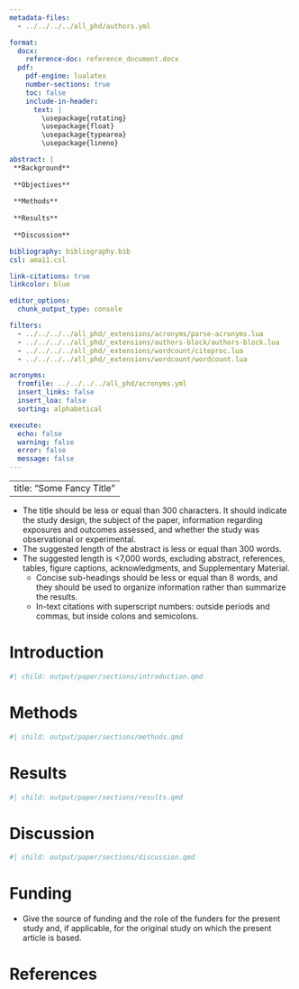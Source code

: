 ```yaml
---
metadata-files:
  - ../../../../all_phd/authors.yml

format:
  docx:
    reference-doc: reference_document.docx
  pdf:
    pdf-engine: lualatex
    number-sections: true
    toc: false
    include-in-header:
      text: |
        \usepackage{rotating}
        \usepackage{float}
        \usepackage{typearea}
        \usepackage{lineno}

abstract: |
 **Background**
 
 **Objectives**
 
 **Methods**
 
 **Results**
 
 **Discussion**

bibliography: bibliography.bib
csl: ama11.csl

link-citations: true
linkcolor: blue

editor_options: 
  chunk_output_type: console

filters:
  - ../../../../all_phd/_extensions/acronyms/parse-acronyms.lua
  - ../../../../all_phd/_extensions/authors-block/authors-block.lua
  - ../../../../all_phd/_extensions/wordcount/citeproc.lua
  - ../../../../all_phd/_extensions/wordcount/wordcount.lua

acronyms:
  fromfile: ../../../../all_phd/acronyms.yml
  insert_links: false
  insert_loa: false
  sorting: alphabetical

execute:
  echo: false
  warning: false
  error: false
  message: false
---
```


```{=latex}
\setcounter{tocdepth}{4}
\tableofcontents
```

---
title: "Some Fancy Title"
---

- The title should be less or equal than 300 characters. It should indicate the study design, the subject of the paper, information regarding exposures and outcomes assessed, and whether the study was observational or experimental.
- The suggested length of the abstract is less or equal than 300 words.
- The suggested length is <7,000 words, excluding abstract, references, tables, figure captions, acknowledgments, and Supplementary Material.
  - Concise sub-headings should be less or equal than 8 words, and they should be used to organize information rather than summarize the results.
  - In-text citations with superscript numbers: outside periods and commas, but inside colons and semicolons.

# Introduction {#sec-intro}
```r
#| child: output/paper/sections/introduction.qmd
```

# Methods {#sec-methods}
```r
#| child: output/paper/sections/methods.qmd
```

# Results {#sec-res}
```r
#| child: output/paper/sections/results.qmd
```

# Discussion {#sec-discussion}
```r
#| child: output/paper/sections/discussion.qmd
```

\newpage

# Funding

- Give the source of funding and the role of the funders for the present study and, if applicable, for the original study on which the present article is based.

\newpage

# References {.unnumbered}

::: {#refs}
:::
